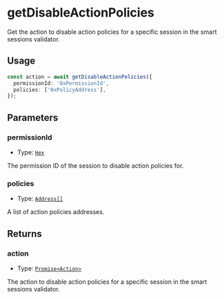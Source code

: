 # getDisableActionPolicies

Get the action to disable action policies for a specific session in the smart sessions validator.

## Usage

```typescript copy
const action = await getDisableActionPolicies({
  permissionId: '0xPermissionId',
  policies: ['0xPolicyAddress'],
});
```

## Parameters

### permissionId

- Type: [`Hex`](https://viem.sh/docs/glossary/types#hex)

The permission ID of the session to disable action policies for.

### policies

- Type: [`Address[]`](https://viem.sh/docs/glossary/types#address)

A list of action policies addresses.

## Returns

### action

- Type: [`Promise<Action>`](/module-sdk/glossary/types#action)

The action to disable action policies for a specific session in the smart sessions validator.
